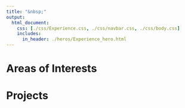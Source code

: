 ```yaml
---
title: "&nbsp;"
output:
  html_document:
    css: [./css/Experience.css, ./css/navbar.css, ./css/body.css]
    includes:
      in_header: ./heros/Experience_hero.html
---
```


# Areas of Interests


# Projects
